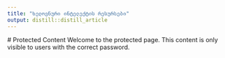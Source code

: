 ```yaml
---
title: "ხელოვნური ინტელექტის რესურსები"
output: distill::distill_article
---
```


<script>
  // Hide the main content by default
  document.body.style.display = "none";

  // Prompt for password
  let password = prompt("Enter the password:");

  // Check the password
  if (password === "yourpassword") {
    document.body.style.display = "block"; // Show content for correct password
  } else {
    // If the password is wrong, show a message and the request form link
    document.body.innerHTML = `
      <h1>Access Denied</h1>
      <p>The password you entered is incorrect.</p>
      <p>If you don’t have the password, you can request it by filling out the form below:</p>
      <a href="https://forms.gle/your-google-form-link" 
         target="_blank" style="font-size: 1.2em; color: blue;">
         Request Password via Google Form
      </a>
    `;
    document.body.style.display = "block"; // Show the new content
  }
</script>

<div>
  # Protected Content
  Welcome to the protected page. This content is only visible to users with the correct password.
</div>
